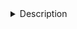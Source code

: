 <details><summary>Description</summary>
DODO: Check & update

**TF-centric approach to explore scATAC and scRNA datasets**

- Explore the details for the TFs from the previous heatmap: motif enrichment in the DARs of the scATAC dataset and their expression in the scRNA dataset.

- The cistromes are the "Motifs_up" (i.e. motifs with high confidence annotations, only on DAR-up region sets; motifs enriched in DARs for cell types without TF expression are ignored).

</details>


<!-- Possible improvements:  -->

<!-- - Motif clustering (Transfac or Stamp-> Color)  -->

<!-- - Add number of regions per motif? -->

<!-- - Link to cistrome (e.g. download?) -->

<!-- - Cistrome by cell type / intersection of targets -->

<!-- - Keep cistrome accessibility (or use in SCOPE?) -->